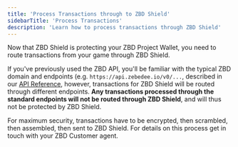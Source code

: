 ```yaml
---
title: 'Process Transactions through to ZBD Shield'
sidebarTitle: 'Process Transactions'
description: 'Learn how to process transactions through ZBD Shield'
---
```


Now that ZBD Shield is protecting your ZBD Project Wallet, you need to route transactions from your game through ZBD Shield.

If you've previously used the ZBD API, you'll be familiar with the typical ZBD domain and endpoints (e.g. `https://api.zebedee.io/v0/...`, described in our [API Reference](/api-reference/introduction), however, transactions for ZBD Shield will be routed through different endpoints. **Any transactions processed through the standard endpoints will not be routed through ZBD Shield**, and will thus not be protected by ZBD Shield.

For maximum security, transactions have to be encrypted, then scrambled, then assembled, then sent to ZBD Shield. For details on this process get in touch with your ZBD Customer agent.
